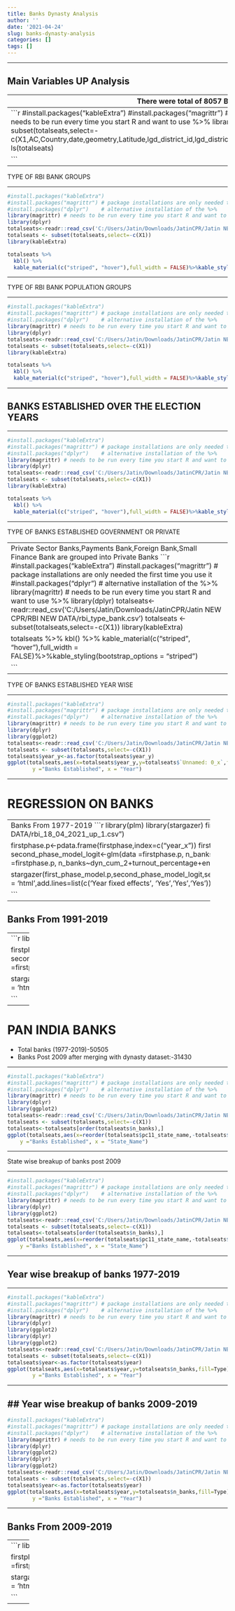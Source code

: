 ```yaml
---
title: Banks Dynasty Analysis
author: ''
date: '2021-04-24'
slug: banks-dynasty-analysis
categories: []
tags: []
---
```

------------------------------------------------------------------------


## Main Variables UP Analysis

------------------------------------------------------------------------
There were total of 8057 Banks.But some were established before than 1977 and so after merging there are total now 7351 banks.
------------------------------------------------------------------------
```r
#install.packages("kableExtra")
#install.packages("magrittr") # package installations are only needed the first time you use it
#install.packages("dplyr")    # alternative installation of the %>%
library(magrittr) # needs to be run every time you start R and want to use %>%
library(dplyr)
totalseats<-readr::read_csv('C:/Users/Jatin/Downloads/JatinCPR/Jatin NEW CPR/RBI NEW DATA/rbi_data_22_03.csv')
totalseats <- subset(totalseats,select=-c(X1,AC,Country,date,geometry,Latitude,lgd_district_id,lgd_district_name,lgd_state_name,Longitude,month,PC,pc11_district_id,pc11_district_name,pc11_state_id,pc11_state_name,pc11_town_id,pc11_village_id))
ls(totalseats)

```
------------------------------------------------------------------------
TYPE OF RBI BANK GROUPS

------------------------------------------------------------------------


```r
#install.packages("kableExtra")
#install.packages("magrittr") # package installations are only needed the first time you use it
#install.packages("dplyr")    # alternative installation of the %>%
library(magrittr) # needs to be run every time you start R and want to use %>%
library(dplyr)
totalseats<-readr::read_csv('C:/Users/Jatin/Downloads/JatinCPR/Jatin NEW CPR/RBI NEW DATA/rbi_bank_group.csv')
totalseats <- subset(totalseats,select=-c(X1))
library(kableExtra)

totalseats %>%
  kbl() %>%
  kable_material(c("striped", "hover"),full_width = FALSE)%>%kable_styling(bootstrap_options = "striped")

```
------------------------------------------------------------------------

TYPE OF RBI BANK POPULATION GROUPS

------------------------------------------------------------------------


```r
#install.packages("kableExtra")
#install.packages("magrittr") # package installations are only needed the first time you use it
#install.packages("dplyr")    # alternative installation of the %>%
library(magrittr) # needs to be run every time you start R and want to use %>%
library(dplyr)
totalseats<-readr::read_csv('C:/Users/Jatin/Downloads/JatinCPR/Jatin NEW CPR/RBI NEW DATA/rbi_population_group.csv')
totalseats <- subset(totalseats,select=-c(X1))
library(kableExtra)

totalseats %>%
  kbl() %>%
  kable_material(c("striped", "hover"),full_width = FALSE)%>%kable_styling(bootstrap_options = "striped")

```
------------------------------------------------------------------------

## BANKS ESTABLISHED OVER THE ELECTION YEARS

------------------------------------------------------------------------


```r
#install.packages("kableExtra")
#install.packages("magrittr") # package installations are only needed the first time you use it
#install.packages("dplyr")    # alternative installation of the %>%
library(magrittr) # needs to be run every time you start R and want to use %>%
library(dplyr)
totalseats<-readr::read_csv('C:/Users/Jatin/Downloads/JatinCPR/Jatin NEW CPR/RBI NEW DATA/rbi_year_group.csv')
totalseats <- subset(totalseats,select=-c(X1))
library(kableExtra)

totalseats %>%
  kbl() %>%
  kable_material(c("striped", "hover"),full_width = FALSE)%>%kable_styling(bootstrap_options = "striped")

```
------------------------------------------------------------------------

TYPE OF BANKS ESTABLISHED GOVERNMENT OR PRIVATE

------------------------------------------------------------------------
Private Sector Banks,Payments Bank,Foreign Bank,Small Finance Bank are grouped into Private Banks
```r
#install.packages("kableExtra")
#install.packages("magrittr") # package installations are only needed the first time you use it
#install.packages("dplyr")    # alternative installation of the %>%
library(magrittr) # needs to be run every time you start R and want to use %>%
library(dplyr)
totalseats<-readr::read_csv('C:/Users/Jatin/Downloads/JatinCPR/Jatin NEW CPR/RBI NEW DATA/rbi_type_bank.csv')
totalseats <- subset(totalseats,select=-c(X1))
library(kableExtra)

totalseats %>%
  kbl() %>%
  kable_material(c("striped", "hover"),full_width = FALSE)%>%kable_styling(bootstrap_options = "striped")

```
------------------------------------------------------------------------

TYPE OF BANKS ESTABLISHED YEAR WISE

------------------------------------------------------------------------

```r
#install.packages("kableExtra")
#install.packages("magrittr") # package installations are only needed the first time you use it
#install.packages("dplyr")    # alternative installation of the %>%
library(magrittr) # needs to be run every time you start R and want to use %>%
library(dplyr)
library(ggplot2)
totalseats<-readr::read_csv('C:/Users/Jatin/Downloads/JatinCPR/Jatin NEW CPR/RBI NEW DATA/all_type.csv')
totalseats <- subset(totalseats,select=-c(X1))
totalseats$year_y<-as.factor(totalseats$year_y)
ggplot(totalseats,aes(x=totalseats$year_y,y=totalseats$`Unnamed: 0_x`,fill=Type))+geom_col()+coord_flip()+labs(
        y ="Banks Established", x = "Year")
```

--------------------------------------------------------------------

# REGRESSION ON BANKS

-----------------------------------------------------------------
Banks From 1977-2019
```r
library(plm)
library(stargazer)
firstphase<-readr::read_csv("C:/Users/Jatin/Downloads/JatinCPR/Jatin NEW CPR/RBI NEW DATA/rbi_18_04_2021_up_1.csv")

firstphase.p<-pdata.frame(firstphase,index=c("year_x"))
first_phase_model.p<-plm(n_banks~dyn_cum_2+turnout_percentage+enop+log(electors),data=firstphase.p)
second_phase_model_logit<-glm(data =firstphase.p, n_banks~dyn_cum_2+turnout_percentage+enop+log(electors))
second_phase_model_poisson<-glm(data =firstphase.p, n_banks~dyn_cum_2+turnout_percentage+enop+log(electors),family =  "quasipoisson")


stargazer(first_phase_model.p,second_phase_model_logit,second_phase_model_poisson,column.labels=c("OLS","LOGIT","POISSON"),no.space=TRUE,align=TRUE,type = 'html',add.lines=list(c('Year fixed effects', 'Yes','Yes','Yes')))

```
------

## Banks From 1991-2019

------
```r
library(plm)
library(stargazer)
firstphase<-readr::read_csv("C:/Users/Jatin/Downloads/JatinCPR/Jatin NEW CPR/RBI NEW DATA/final_91.csv")

firstphase.p<-pdata.frame(firstphase,index=c("year_x"))
first_phase_model.p<-plm(n_banks~dyn_cum_2+turnout_percentage+enop+log(electors),data=firstphase.p)
second_phase_model_logit<-glm(data =firstphase.p, n_banks~dyn_cum_2+turnout_percentage+enop+log(electors))
second_phase_model_poisson<-glm(data =firstphase.p, n_banks~dyn_cum_2+turnout_percentage+enop+log(electors),family =  "quasipoisson")


stargazer(first_phase_model.p,second_phase_model_logit,second_phase_model_poisson,column.labels=c("OLS","LOGIT","POISSON"),no.space=TRUE,align=TRUE,type = 'html',add.lines=list(c('Year fixed effects', 'Yes','Yes','Yes')))

```

-------------

# PAN INDIA BANKS

* Total banks (1977-2019)-50505
* Banks Post 2009 after merging with dynasty dataset:-31430

------------

```r
#install.packages("kableExtra")
#install.packages("magrittr") # package installations are only needed the first time you use it
#install.packages("dplyr")    # alternative installation of the %>%
library(magrittr) # needs to be run every time you start R and want to use %>%
library(dplyr)
library(ggplot2)
totalseats<-readr::read_csv('C:/Users/Jatin/Downloads/JatinCPR/Jatin NEW CPR/RBI NEW DATA/state_wise_banks.csv')
totalseats <- subset(totalseats,select=-c(X1))
totalseats<-totalseats[order(totalseats$n_banks),]
ggplot(totalseats,aes(x=reorder(totalseats$pc11_state_name,-totalseats$n_banks),y=totalseats$n_banks,fill=Type))+geom_col()+coord_flip()+labs(
    y ="Banks Established", x = "State_Name")
```

-----

State wise breakup of banks post 2009

-----

```r
#install.packages("kableExtra")
#install.packages("magrittr") # package installations are only needed the first time you use it
#install.packages("dplyr")    # alternative installation of the %>%
library(magrittr) # needs to be run every time you start R and want to use %>%
library(dplyr)
library(ggplot2)
totalseats<-readr::read_csv('C:/Users/Jatin/Downloads/JatinCPR/Jatin NEW CPR/RBI NEW DATA/state_wise_banks_post_2009.csv')
totalseats <- subset(totalseats,select=-c(X1))
totalseats<-totalseats[order(totalseats$n_banks),]
ggplot(totalseats,aes(x=reorder(totalseats$pc11_state_name,-totalseats$n_banks),y=totalseats$n_banks,fill=Type))+geom_col()+coord_flip()+labs(
    y ="Banks Established", x = "State_Name")
```

-----


## Year wise breakup of banks 1977-2019

-----

```r
#install.packages("kableExtra")
#install.packages("magrittr") # package installations are only needed the first time you use it
#install.packages("dplyr")    # alternative installation of the %>%
library(magrittr) # needs to be run every time you start R and want to use %>%
library(dplyr)
library(ggplot2)
library(dplyr)
library(ggplot2)
totalseats<-readr::read_csv('C:/Users/Jatin/Downloads/JatinCPR/Jatin NEW CPR/RBI NEW DATA/year_wise_banks.csv')
totalseats <- subset(totalseats,select=-c(X1))
totalseats$year<-as.factor(totalseats$year)
ggplot(totalseats,aes(x=totalseats$year,y=totalseats$n_banks,fill=Type))+geom_col()+coord_flip()+labs(
        y ="Banks Established", x = "Year")
```

-----


## Year wise breakup of banks 2009-2019
-----

```r
#install.packages("kableExtra")
#install.packages("magrittr") # package installations are only needed the first time you use it
#install.packages("dplyr")    # alternative installation of the %>%
library(magrittr) # needs to be run every time you start R and want to use %>%
library(dplyr)
library(ggplot2)
library(dplyr)
library(ggplot2)
totalseats<-readr::read_csv('C:/Users/Jatin/Downloads/JatinCPR/Jatin NEW CPR/RBI NEW DATA/year_wise_banks_post_2009.csv')
totalseats <- subset(totalseats,select=-c(X1))
totalseats$year<-as.factor(totalseats$year)
ggplot(totalseats,aes(x=totalseats$year,y=totalseats$n_banks,fill=Type))+geom_col()+coord_flip()+labs(
        y ="Banks Established", x = "Year")
```

------

## Banks From 2009-2019

------
```r
library(plm)
library(stargazer)
firstphase<-readr::read_csv("C:/Users/Jatin/Downloads/JatinCPR/Jatin NEW CPR/RBI NEW DATA/final_merge_pc_18_04.csv")

firstphase.p<-pdata.frame(firstphase,index=c("Year_x","State_Name"))
first_phase_model.p<-lm(n_banks~dyn,data=firstphase.p)
second_phase_model_logit<-glm(data =firstphase.p, n_banks~dyn)
second_phase_model_poisson<-glm(data =firstphase.p, n_banks~dyn,family =  "quasipoisson")


stargazer(first_phase_model.p,second_phase_model_logit,second_phase_model_poisson,column.labels=c("OLS","LOGIT","POISSON"),no.space=TRUE,align=TRUE,type = 'html',add.lines=list(c('Year fixed effects', 'Yes','Yes','Yes'), c('State fixed effects', 'Yes','Yes','Yes','Yes')))

```

-------------